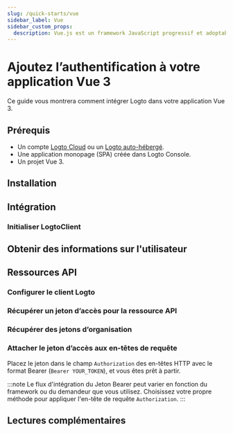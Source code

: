```yaml
---
slug: /quick-starts/vue
sidebar_label: Vue
sidebar_custom_props:
  description: Vue.js est un framework JavaScript progressif et adoptable de manière incrémentielle pour construire des interfaces utilisateur sur le web.
---
```




# Ajoutez l’authentification à votre application Vue 3

Ce guide vous montrera comment intégrer Logto dans votre application Vue 3.

<GuideTip />

## Prérequis

- Un compte [Logto Cloud](https://cloud.logto.io) ou un [Logto auto-hébergé](/introduction/set-up-logto-oss).
- Une application monopage (SPA) créée dans Logto Console.
- Un projet Vue 3.

## Installation

<Installation />

## Intégration

### Initialiser LogtoClient

<InitClient />

<ImplementSignInAndSignOut />

<Checkpoint />

## Obtenir des informations sur l'utilisateur

<GetUserInformation />

## Ressources API

<ApiResourcesDescription />

### Configurer le client Logto

<ConfigApiResources />

### Récupérer un jeton d’accès pour la ressource API

<FetchAccessTokenForApiResources />

### Récupérer des jetons d’organisation

<FetchOrganizationTokenForUser />

### Attacher le jeton d’accès aux en-têtes de requête

Placez le jeton dans le champ `Authorization` des en-têtes HTTP avec le format Bearer (`Bearer YOUR_TOKEN`), et vous êtes prêt à partir.

:::note
Le flux d'intégration du Jeton Bearer peut varier en fonction du framework ou du demandeur que vous utilisez. Choisissez votre propre méthode pour appliquer l'en-tête de requête `Authorization`.
:::

## Lectures complémentaires

<FurtherReadings />
